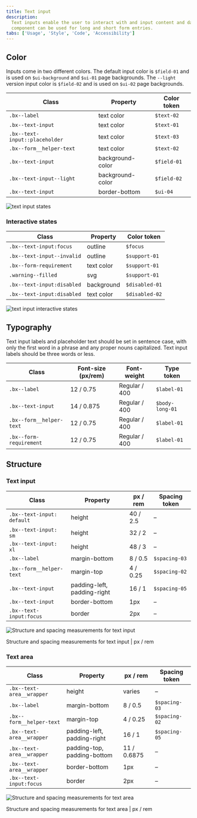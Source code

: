 ```yaml
---
title: Text input
description:
  Text inputs enable the user to interact with and input content and data. This
  component can be used for long and short form entries.
tabs: ['Usage', 'Style', 'Code', 'Accessibility']
---
```


## Color

Inputs come in two different colors. The default input color is `$field-01` and
is used on `$ui-background` and `$ui-01` page backgrounds. The `--light` version
input color is `$field-02` and is used on `$ui-02` page backgrounds.

| Class                          | Property         | Color token |
| ------------------------------ | ---------------- | ----------- |
| `.bx--label`                   | text color       | `$text-02`  |
| `.bx--text-input`              | text color       | `$text-01`  |
| `.bx--text-input::placeholder` | text color       | `$text-03`  |
| `.bx--form__helper-text`       | text color       | `$text-02`  |
| `.bx--text-input`              | background-color | `$field-01` |
| `.bx--text-input--light`       | background-color | `$field-02` |
| `.bx--text-input`              | border-bottom    | `$ui-04`    |

<Row>
<Column colLg={8}>

![text input states](images/text-input-style-1.png)

</Column>
</Row>

### Interactive states

| Class                      | Property   | Color token    |
| -------------------------- | ---------- | -------------- |
| `.bx--text-input:focus`    | outline    | `$focus`       |
| `.bx--text-input--invalid` | outline    | `$support-01`  |
| `.bx--form-requirement`    | text color | `$support-01`  |
| `.warning--filled`         | svg        | `$support-01`  |
| `.bx--text-input:disabled` | background | `$disabled-01` |
| `.bx--text-input:disabled` | text color | `$disabled-02` |

<Row>
<Column colLg={8}>

![text input interactive states](images/text-input-style-3.png)

</Column>
</Row>

## Typography

Text input labels and placeholder text should be set in sentence case, with only
the first word in a phrase and any proper nouns capitalized. Text input labels
should be three words or less.

| Class                    | Font-size (px/rem) | Font-weight   | Type token      |
| ------------------------ | ------------------ | ------------- | --------------- |
| `.bx--label`             | 12 / 0.75          | Regular / 400 | `$label-01`     |
| `.bx--text-input`        | 14 / 0.875         | Regular / 400 | `$body-long-01` |
| `.bx--form__helper-text` | 12 / 0.75          | Regular / 400 | `$label-01`     |
| `.bx--form-requirement`  | 12 / 0.75          | Regular / 400 | `$label-01`     |

## Structure

### Text input

| Class                      | Property                    | px / rem | Spacing token |
| -------------------------- | --------------------------- | -------- | ------------- |
| `.bx--text-input: default` | height                      | 40 / 2.5 | –             |
| `.bx--text-input: sm`      | height                      | 32 / 2   | –             |
| `.bx--text-input: xl`      | height                      | 48 / 3   | –             |
| `.bx--label`               | margin-bottom               | 8 / 0.5  | `$spacing-03` |
| `.bx--form__helper-text`   | margin-top                  | 4 / 0.25 | `$spacing-02` |
| `.bx--text-input`          | padding-left, padding-right | 16 / 1   | `$spacing-05` |
| `.bx--text-input`          | border-bottom               | 1px      | –             |
| `.bx--text-input:focus`    | border                      | 2px      | –             |

<div className="image--fixed">

![Structure and spacing measurements for text input](images/text-input-style-2.png)

</div>

<Caption>Structure and spacing measurements for text input | px / rem</Caption>

### Text area

| Class                     | Property                    | px / rem    | Spacing token |
| ------------------------- | --------------------------- | ----------- | ------------- |
| `.bx--text-area__wrapper` | height                      | varies      | –             |
| `.bx--label`              | margin-bottom               | 8 / 0.5     | `$spacing-03` |
| `.bx--form__helper-text`  | margin-top                  | 4 / 0.25    | `$spacing-02` |
| `.bx--text-area__wrapper` | padding-left, padding-right | 16 / 1      | `$spacing-05` |
| `.bx--text-area__wrapper` | padding-top, padding-bottom | 11 / 0.6875 | –             |
| `.bx--text-area__wrapper` | border-bottom               | 1px         | –             |
| `.bx--text-input:focus`   | border                      | 2px         | –             |

<div className="image--fixed">

![Structure and spacing measurements for text area](images/text-area-style-1.png)

</div>

<Caption>Structure and spacing measurements for text area | px / rem</Caption>
